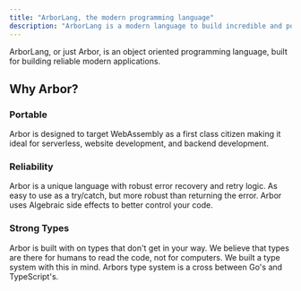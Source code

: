```yaml
---
title: "ArborLang, the modern programming language"
description: "ArborLang is a modern language to build incredible and portable applications."
---
```


ArborLang, or just Arbor, is an object oriented programming language, built for building reliable modern applications.

## Why Arbor?

### Portable

Arbor is designed to target WebAssembly as a first class citizen making it ideal for serverless, website development, and backend development.

### Reliability

Arbor is a unique language with robust error recovery and retry logic. As easy to use as a try/catch, but more robust than returning the error. Arbor uses Algebraic side effects to better control your code.

### Strong Types

Arbor is built with on types that don't get in your way. We believe that types are there for humans to read the code, not for computers. We built a type system with this in mind. Arbors type system is a cross between Go's and TypeScript's.